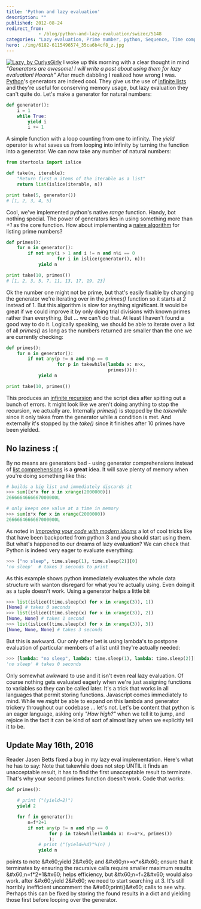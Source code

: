 ```yaml
---
title: 'Python and lazy evaluation'
description: ""
published: 2012-08-24
redirect_from: 
            - /blog/python-and-lazy-evaluation/swizec/5148
categories: "Lazy evaluation, Prime number, python, Sequence, Time complexity, Uncategorized"
hero: ./img/6182-6115496574_35ca6b4cf8_z.jpg
---
```

[![Lazy, by CurlysGirly](./img/6182-6115496574_35ca6b4cf8_z.jpg "Lazy, by CurlysGirly")](http://www.flickr.com/photos/tarasantilli/6115496574/) I woke up this morning with a clear thought in mind _&quot;Generators are awesome! I will write a post about using them for lazy evaluation! Hoorah&quot;_ After much dabbling I realized how wrong I was. [Python](http://www.python.org/ "Python (programming language)")&#x27;s generators are indeed cool. They give us the use of [infinite lists](http://en.wikipedia.org/wiki/Lazy_evaluation "Lazy evaluation") and they&#x27;re useful for conserving memory usage, but lazy evaluation they can&#x27;t quite do. Let&#x27;s make a generator for natural numbers:

```python
def generator():
    i = 1
    while True:
        yield i
        i += 1
```

A simple function with a loop counting from one to infinity. The _yield_ operator is what saves us from looping into infinity by turning the function into a generator. We can now take any number of natural numbers:

```python
from itertools import islice

def take(n, iterable):
    "Return first n items of the iterable as a list"
    return list(islice(iterable, n))

print take(5, generator())
# [1, 2, 3, 4, 5]
```

Cool, we&#x27;ve implemented python&#x27;s native _range_ function. Handy, bot nothing special. The power of generators lies in using something more than _+1_ as the core function. How about implementing a [naive algorithm](http://en.wikipedia.org/wiki/Algorithm "Algorithm") for listing prime numbers?

```python
def primes():
    for n in generator():
        if not any(i > 1 and i != n and n%i == 0
                   for i in islice(generator(), n)):
            yield n

print take(10, primes())
# [1, 2, 3, 5, 7, 11, 13, 17, 19, 23]
```

Ok the number one might not be prime, but that&#x27;s easily fixable by changing the generator we&#x27;re iterating over in the _primes()_ function so it starts at 2 instead of 1. But this algorithm is slow for anything significant. It would be great if we could improve it by only doing trial divisions with known primes rather than everything. But ... we can&#x27;t do that. At least I haven&#x27;t found a good way to do it. Logically speaking, we should be able to iterate over a list of all _primes()_ as long as the numbers returned are smaller than the one we are currently checking:

```python
def primes():
    for n in generator():
        if not any(p != n and n%p == 0
                   for p in takewhile(lambda x: n>x,
                                      primes())):
            yield n

print take(10, primes())
```

This produces an [infinite recursion](http://en.wikipedia.org/wiki/Infinite_loop "Infinite loop") and the script dies after spitting out a bunch of errors. It might look like we aren&#x27;t doing anything to stop the recursion, we actually are. Internally _primes()_ is stopped by the _takewhile_ since it only takes from the generator while a condition is met. And externally it&#x27;s stopped by the _take()_ since it finishes after 10 primes have been yielded.

## No laziness :(

By no means are generators bad - using generator comprehensions instead of [list comprehensions](http://en.wikipedia.org/wiki/List_comprehension "List comprehension") is a **great** idea. It will save plenty of memory when you&#x27;re doing something like this:

```python
# builds a big list and immediately discards it
>>> sum([x*x for x in xrange(2000000)])
2666664666667000000L

# only keeps one value at a time in memory
>>> sum(x*x for x in xrange(2000000))
2666664666667000000L
```

As noted in _[Improving your code with modern idioms](http://python3porting.com/improving.html)_ a lot of cool tricks like that have been backported from python 3 and you should start using them. But what&#x27;s happened to our dreams of lazy evaluation? We can check that Python is indeed very eager to evaluate everything:

```python
>>> ["no sleep", time.sleep(1), time.sleep(2)][0]
'no sleep'  # takes 3 seconds to print
```

As this example shows python immediately evaluates the whole data structure with wanton disregard for what you&#x27;re actually using. Even doing it as a tuple doesn&#x27;t work. Using a generator helps a little bit

```python
>>> list(islice((time.sleep(x) for x in xrange(3)), 1))
[None] # takes 0 seconds
>>> list(islice((time.sleep(x) for x in xrange(3)), 2))
[None, None] # takes 1 second
>>> list(islice((time.sleep(x) for x in xrange(3)), 3))
[None, None, None] # takes 3 seconds
```

But this is awkward. Our only other bet is using lambda&#x27;s to postpone evaluation of particular members of a list until they&#x27;re actually needed:

```python
>>> [lambda: "no sleep", lambda: time.sleep(1), lambda: time.sleep(2)][0]()
'no sleep' # takes 0 seconds
```

Only somewhat awkward to use and it isn&#x27;t even real lazy evaluation. Of course nothing gets evaluated eagerly when we&#x27;re just assigning functions to variables so they can be called later. It&#x27;s a trick that works in all languages that permit storing functions. Javascript comes immediately to mind. While we _might_ be able to expand on this lambda and generator trickery throughout our codebase ... let&#x27;s not. Let&#x27;s be content that python is an eager language, asking only _&quot;How high?&quot;_ when we tell it to jump, and rejoice in the fact it can be kind of sort of almost lazy when we explicitly tell it to be.

## Update May 16th, 2016

Reader Jasen Betts fixed a bug in my lazy eval implementation. Here&#x27;s what he has to say: Note that takewhile does not stop UNTIL it finds an unacceptable result, it has to find the first unacceptable result to terminate. That&#x27;s why your second primes function doesn&#x27;t work. Code that works:

```python
def primes():

    # print ("(yield=2)")
    yield 2

    for f in generator():
        n=f*2+1
        if not any(p != n and n%p == 0
                for p in takewhile(lambda x: n>=x*x, primes())
                );
            # print ("(yield=%d)"%(n) )
            yield n
```

points to note \&#x60;yield 2\&#x60; and \&#x60;n&gt;=x\*x\&#x60; ensure that it terminates by ensuring the racursive calls require smaller maximum results \&#x60;n=f\*2+1\&#x60; helps efficiency, but \&#x60;n=f+2\&#x60; would also work. after \&#x60;yield 2\&#x60; we need to start searching at 3. It&#x27;s still horribly inefficient uncomment the \&#x60;print()\&#x60; calls to see why. Perhaps this can be fixed by storing the found results in a dict and yielding those first before looping over the generator.